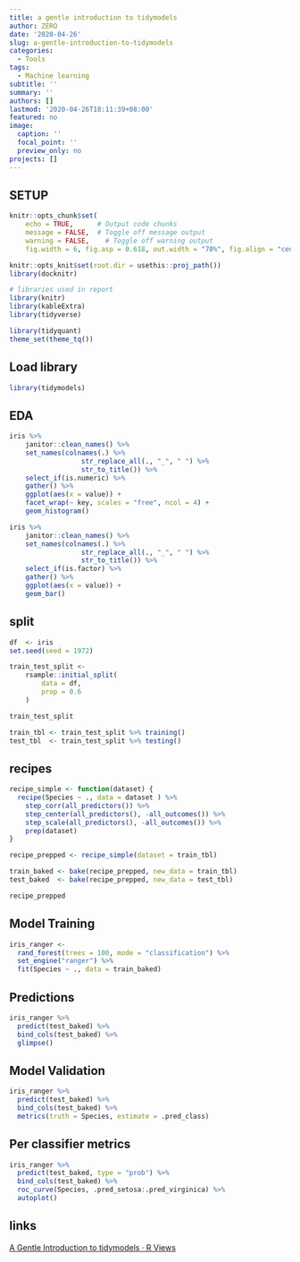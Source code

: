 ```yaml
---
title: a gentle introduction to tidymodels
author: ZERO
date: '2020-04-26'
slug: a-gentle-introduction-to-tidymodels
categories:
  - Tools
tags:
  - Machine learning
subtitle: ''
summary: ''
authors: []
lastmod: '2020-04-26T18:11:39+08:00'
featured: no
image:
  caption: ''
  focal_point: ''
  preview_only: no
projects: []
---
```



## SETUP

```r
knitr::opts_chunk$set(
    echo = TRUE,      # Output code chunks
    message = FALSE,  # Toggle off message output 
    warning = FALSE,    # Toggle off warning output
    fig.width = 6, fig.asp = 0.618, out.width = "70%", fig.align = "center") 

knitr::opts_knit$set(root.dir = usethis::proj_path())
library(docknitr)

# libraries used in report
library(knitr)
library(kableExtra)
library(tidyverse)

library(tidyquant)
theme_set(theme_tq())
```




## Load library

```r
library(tidymodels)
```



## EDA

```r


iris %>%
    janitor::clean_names() %>%
    set_names(colnames(.) %>%
                  str_replace_all(., "_", " ") %>%
                  str_to_title()) %>%
    select_if(is.numeric) %>%
    gather() %>%
    ggplot(aes(x = value)) +
    facet_wrap(~ key, scales = "free", ncol = 4) +
    geom_histogram()

iris %>%
    janitor::clean_names() %>%
    set_names(colnames(.) %>%
                  str_replace_all(., "_", " ") %>%
                  str_to_title()) %>%
    select_if(is.factor) %>%
    gather() %>%
    ggplot(aes(x = value)) +
    geom_bar()

```



## split

```r
df  <- iris
set.seed(seed = 1972) 

train_test_split <-
    rsample::initial_split(
        data = df,     
        prop = 0.6   
    ) 

train_test_split

train_tbl <- train_test_split %>% training() 
test_tbl  <- train_test_split %>% testing() 
```

## recipes

```r
recipe_simple <- function(dataset) {
  recipe(Species ~ ., data = dataset ) %>%
    step_corr(all_predictors()) %>%
    step_center(all_predictors(), -all_outcomes()) %>%
    step_scale(all_predictors(), -all_outcomes()) %>%
    prep(dataset)
}

recipe_prepped <- recipe_simple(dataset = train_tbl)

train_baked <- bake(recipe_prepped, new_data = train_tbl)
test_baked  <- bake(recipe_prepped, new_data = test_tbl)

recipe_prepped
```

## Model Training

```r
iris_ranger <- 
  rand_forest(trees = 100, mode = "classification") %>%
  set_engine("ranger") %>%
  fit(Species ~ ., data = train_baked)
```

## Predictions

```r
iris_ranger %>%
  predict(test_baked) %>%
  bind_cols(test_baked) %>%
  glimpse()
```
## Model Validation

```r
iris_ranger %>%
  predict(test_baked) %>%
  bind_cols(test_baked) %>%
  metrics(truth = Species, estimate = .pred_class)
```

## Per classifier metrics

```r
iris_ranger %>%
  predict(test_baked, type = "prob") %>%
  bind_cols(test_baked) %>%
  roc_curve(Species, .pred_setosa:.pred_virginica) %>%
  autoplot()
```

## links

[A Gentle Introduction to tidymodels · R Views](https://rviews.rstudio.com/2019/06/19/a-gentle-intro-to-tidymodels/)


